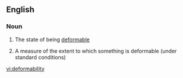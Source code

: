==English==

===Noun===
{{en-noun|deformabilities|-}}

#{{uncountable}} The state of being [[deformable]]
#{{countable}} A measure of the extent to which something is deformable (under standard conditions)

[[vi:deformability]]